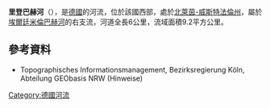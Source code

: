 {{Onesource|time=2020-08-13T05:10:21+00:00}}
{{Coord|52.077046|N|7.8606672|E|display=title}}

'''里登巴赫河'''（{{lang-de|Riedenbach}}），是[[德國|德國]]的河流，位於該國西部，處於[[北萊茵-威斯特法倫州|北萊茵-威斯特法倫州]]，屬於[[埃爾廷米倫巴赫河|埃爾廷米倫巴赫河]]的右支流，河道全長6公里，流域面積9.2平方公里。

==參考資料==
* Topographisches Informationsmanagement, Bezirksregierung Köln, Abteilung GEObasis NRW (Hinweise)

{{Germany-geo-stub}}
[[Category:德國河流|Category:德國河流]]